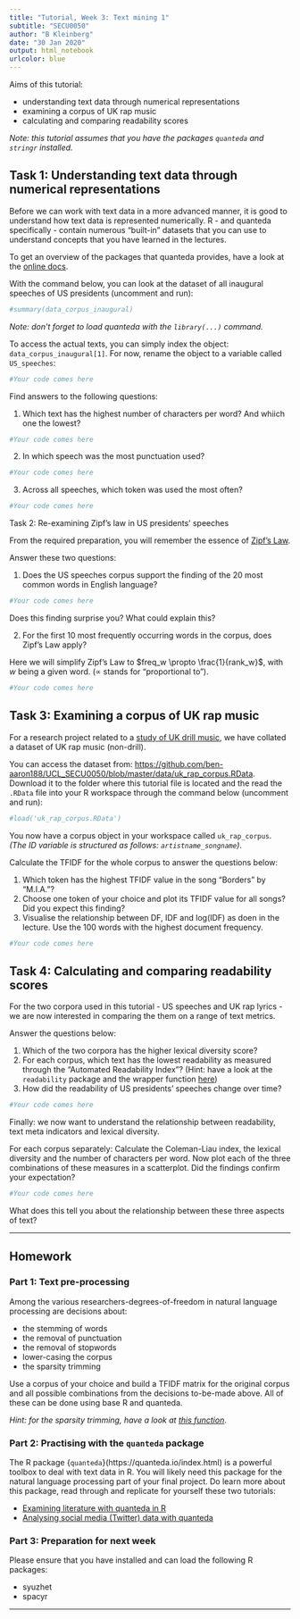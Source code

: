 ```yaml
---
title: "Tutorial, Week 3: Text mining 1"
subtitle: "SECU0050"
author: "B Kleinberg"
date: "30 Jan 2020"
output: html_notebook
urlcolor: blue
---
```


Aims of this tutorial:

- understanding text data through numerical representations
- examining a corpus of UK rap music
- calculating and comparing readability scores

_Note: this tutorial assumes that you have the packages `quanteda` and `stringr` installed._

## Task 1: Understanding text data through numerical representations

Before we can work with text data in a more advanced manner, it is good to understand how text data is represented numerically. R - and quanteda specifically - contain numerous "built-in" datasets that you can use to understand concepts that you have learned in the lectures.

To get an overview of the packages that quanteda provides, have a look at the [online docs](https://quanteda.io/reference/index.html#section-data).

With the command below, you can look at the dataset of all inaugural speeches of US presidents (uncomment and run):

```r
#summary(data_corpus_inaugural)
```

_Note: don't forget to load quanteda with the `library(...)` command._

To access the actual texts, you can simply index the object: `data_corpus_inaugural[1]`. For now, rename the object to a variable called `US_speeches`:

```r
#Your code comes here
```

Find answers to the following questions:

1. Which text has the highest number of characters per word? And whiich one the lowest?

```r
#Your code comes here
```


2. In which speech was the most punctuation used?

```r
#Your code comes here
```


3. Across all speeches, which token was used the most often?

```r
#Your code comes here
```


Task 2: Re-examining Zipf's law in US presidents' speeches

From the required preparation, you will remember the essence of [Zipf's Law](https://www.youtube.com/watch?v=fCn8zs912OE). 

Answer these two questions:

1. Does the US speeches corpus support the finding of the 20 most common words in English language?

```r
#Your code comes here
```

Does this finding surprise you? What could explain this?

2. For the first 10 most frequently occurring words in the corpus, does Zipf's Law apply? 

Here we will simplify Zipf's Law to $freq_w \propto \frac{1}{rank_w}$, with $w$ being a given word. ($\propto$ stands for "proportional to").

```r
#Your code comes here
```


## Task 3: Examining a corpus of UK rap music

For a research project related to a [study of UK drill music](https://arxiv.org/pdf/1911.01324.pdf), we have collated a dataset of UK rap music (non-drill). 

You can access the dataset from: [https://github.com/ben-aaron188/UCL_SECU0050/blob/master/data/uk_rap_corpus.RData](https://github.com/ben-aaron188/UCL_SECU0050/blob/master/data/uk_rap_corpus.RData). Download it to the folder where this tutorial file is located and the read the `.RData` file into your R workspace through the command below (uncomment and run):

```r
#load('uk_rap_corpus.RData')
```

You now have a corpus object in your workspace called `uk_rap_corpus`. _(The ID variable is structured as follows: `artistname_songname`)_.

Calculate the TFIDF for the whole corpus to answer the questions below:

1. Which token has the highest TFIDF value in the song "Borders" by "M.I.A."?
2. Choose one token of your choice and plot its TFIDF value for all songs? Did you expect this finding?
3. Visualise the relationship between DF, IDF and log(IDF) as doen in the lecture. Use the 100 words with the highest document frequency.

```r
#Your code comes here
```


## Task 4: Calculating and comparing readability scores

For the two corpora used in this tutorial - US speeches and UK rap lyrics - we are now interested in comparing the them on a range of text metrics.

Answer the questions below:

1. Which of the two corpora has the higher lexical diversity score?
2. For each corpus, which text has the lowest readability as measured through the "Automated Readability Index"? (Hint: have a look at the `readability` package and the wrapper function [here](https://github.com/ben-aaron188/r_helper_functions/blob/master/get_single_readability.R))
3. How did the readability of US presidents' speeches change over time?

```r
#Your code comes here
```

Finally: we now want to understand the relationship between readability, text meta indicators and lexical diversity.

For each corpus separately: Calculate the Coleman-Liau index, the lexical diversity and the number of characters per word. Now plot each of the three combinations of these measures in a scatterplot. Did the findings confirm your expectation?

```r
#Your code comes here
```


What does this tell you about the relationship between these three aspects of text?

---

## Homework

### Part 1: Text pre-processing

Among the various researchers-degrees-of-freedom in natural language processing are decisions about:

- the stemming of words
- the removal of punctuation
- the removal of stopwords
- lower-casing the corpus
- the sparsity trimming

Use a corpus of your choice and build a TFIDF matrix for the original corpus and all possible combinations from the decisions to-be-made above. All of these can be done using base R and quanteda. 

_Hint: for the sparsity trimming, have a look at [this function](https://quanteda.io/reference/dfm_trim.html)_.


### Part 2: Practising with the `quanteda` package

The R package {`quanteda`}(https://quanteda.io/index.html) is a powerful toolbox to deal with text data in R. You will likely need this package for the natural language processing part of your final project. Do learn more about this package, read through and replicate for yourself these two tutorials:

- [Examining literature with quanteda in R](https://quanteda.io/articles/pkgdown/replication/digital-humanities.html)
- [Analysing social media (Twitter) data with quanteda](https://quanteda.io/articles/pkgdown/examples/twitter.html)

### Part 3: Preparation for next week

Please ensure that you have installed and can load the following R packages:

- syuzhet
- spacyr

---
